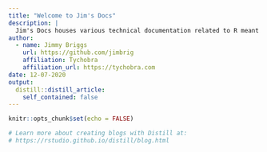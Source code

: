```yaml
---
title: "Welcome to Jim's Docs"
description: |
  Jim's Docs houses various technical documentation related to R meant to be shared.
author:
  - name: Jimmy Briggs 
    url: https://github.com/jimbrig
    affiliation: Tychobra
    affiliation_url: https://tychobra.com
date: 12-07-2020
output:
  distill::distill_article:
    self_contained: false
---
```


```r
knitr::opts_chunk$set(echo = FALSE)

# Learn more about creating blogs with Distill at:
# https://rstudio.github.io/distill/blog.html

```



